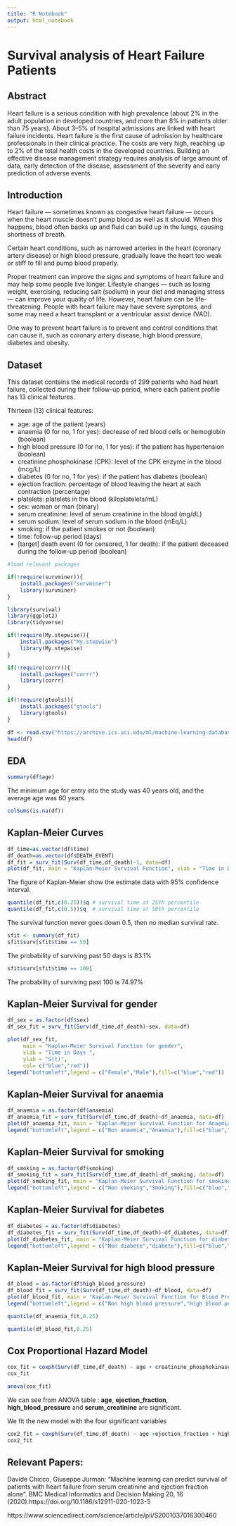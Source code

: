 ---
title: "R Notebook"
output: html_notebook
---

# Survival analysis of Heart Failure Patients 

## Abstract

Heart failure is a serious condition with high prevalence (about 2% in the adult population in developed countries, and more than 8% in patients older than 75 years). About 3–5% of hospital admissions are linked with heart failure incidents. Heart failure is the first cause of admission by healthcare professionals in their clinical practice. The costs are very high, reaching up to 2% of the total health costs in the developed countries. Building an effective disease management strategy requires analysis of large amount of data, early detection of the disease, assessment of the severity and early prediction of adverse events.

## Introduction

Heart failure — sometimes known as congestive heart failure — occurs when the heart muscle doesn't pump blood as well as it should. When this happens, blood often backs up and fluid can build up in the lungs, causing shortness of breath.

Certain heart conditions, such as narrowed arteries in the heart (coronary artery disease) or high blood pressure, gradually leave the heart too weak or stiff to fill and pump blood properly.

Proper treatment can improve the signs and symptoms of heart failure and may help some people live longer. Lifestyle changes — such as losing weight, exercising, reducing salt (sodium) in your diet and managing stress — can improve your quality of life. However, heart failure can be life-threatening. People with heart failure may have severe symptoms, and some may need a heart transplant or a ventricular assist device (VAD).

One way to prevent heart failure is to prevent and control conditions that can cause it, such as coronary artery disease, high blood pressure, diabetes and obesity.

## Dataset

This dataset contains the medical records of 299 patients who had heart failure, collected during their follow-up period, where each patient profile has 13 clinical features.

Thirteen (13) clinical features:

- age: age of the patient (years)
- anaemia (0 for no, 1 for yes): decrease of red blood cells or hemoglobin (boolean)
- high blood pressure (0 for no, 1 for yes): if the patient has hypertension (boolean)
- creatinine phosphokinase (CPK): level of the CPK enzyme in the blood (mcg/L)
- diabetes (0 for no, 1 for yes): if the patient has diabetes (boolean)
- ejection fraction: percentage of blood leaving the heart at each contraction (percentage)
- platelets: platelets in the blood (kiloplatelets/mL)
- sex: woman or man (binary)
- serum creatinine: level of serum creatinine in the blood (mg/dL)
- serum sodium: level of serum sodium in the blood (mEq/L)
- smoking: if the patient smokes or not (boolean)
- time: follow-up period (days)
- [target] death event (0 for censored, 1 for death): if the patient deceased during the follow-up period (boolean) 

```{r}
#load relevant packages

if(!require(survminer)){
    install.packages("survminer")
    library(survminer)
}

library(survival)
library(ggplot2)
library(tidyverse)

if(!require(My.stepwise)){
    install.packages("My.stepwise")
    library(My.stepwise)
}

if(!require(corrr)){
    install.packages("corrr")
    library(corrr)
}

if(!require(gtools)){
    install.packages("gtools")
    library(gtools)
}
```
```{r}
df <- read.csv("https://archive.ics.uci.edu/ml/machine-learning-databases/00519/heart_failure_clinical_records_dataset.csv")
head(df)
```

## EDA

```{r}
summary(df$age)
```

The minimum age for entry into the study was 40 years old, and the average age was 60 years.

```{r}
colSums(is.na(df))
```

## Kaplan-Meier Curves

```{r}
df_time=as.vector(df$time) 
df_death=as.vector(df$DEATH_EVENT) 
df_fit = surv_fit(Surv(df_time,df_death)~1, data=df) 
plot(df_fit, main = "Kaplan-Meier Survival Function", xlab = "Time in Days", ylab = "S(t)", col = "blue")
```
The figure of Kaplan-Meier show the estimate data with 95% confidence interval.

```{r}
quantile(df_fit,c(0.25))$q # survival time at 25th percentile
quantile(df_fit,c(0.5))$q  # survival time at 50th percentile
```
 The survival function never goes down 0.5, then no median survival rate.
 
```{r}
sfit <- summary(df_fit)
sfit$surv[sfit$time == 50]
```
 
The probability of surviving past 50 days is 83.1%

```{r}
sfit$surv[sfit$time == 100]
```

The probability of surviving past 100 is 74.97%

## Kaplan-Meier Survival for gender

```{r}
df_sex = as.factor(df$sex) 
df_sex_fit = surv_fit(Surv(df_time,df_death)~sex, data=df) 

plot(df_sex_fit, 
     main = "Kaplan-Meier Survival Function for gender", 
     xlab = "Time in Days ", 
     ylab = "S(t)", 
     col= c("blue","red")) 
legend("bottomleft",legend = c("Female","Male"),fill=c("blue","red"))
```

## Kaplan-Meier Survival for anaemia

```{r}
df_anaemia = as.factor(df$anaemia) 
df_anaemia_fit = surv_fit(Surv(df_time,df_death)~df_anaemia, data=df) 
plot(df_anaemia_fit, main = "Kaplan-Meier Survival Function for Anaemia", xlab = "Time in Days ", ylab = "S(t)", col= c("blue","red")) 
legend("bottomleft",legend = c("Non anaemia","Anaemia"),fill=c("blue","red"))
```
## Kaplan-Meier Survival for smoking

```{r}
df_smoking = as.factor(df$smoking) 
df_smoking_fit = surv_fit(Surv(df_time,df_death)~df_smoking, data=df) 
plot(df_smoking_fit, main = "Kaplan-Meier Survival Function for smoking", xlab = "Time in Days ", ylab = "S(t)", col= c("blue","red")) 
legend("bottomleft",legend = c("Non smoking","Smoking"),fill=c("blue","red"))
```
## Kaplan-Meier Survival for diabetes

```{r}
df_diabetes = as.factor(df$diabetes) 
df_diabetes_fit = surv_fit(Surv(df_time,df_death)~df_diabetes, data=df) 
plot(df_diabetes_fit, main = "Kaplan-Meier Survival Function for diabetes", xlab = "Time in Days ", ylab = "S(t)", col= c("blue","red")) 
legend("bottomleft",legend = c("Non diabete","diabete"),fill=c("blue","red"))
```
## Kaplan-Meier Survival for high blood pressure

```{r}
df_blood = as.factor(df$high_blood_pressure) 
df_blood_fit = surv_fit(Surv(df_time,df_death)~df_blood, data=df) 
plot(df_blood_fit, main = "Kaplan-Meier Survival Function for Blood Pressure", xlab = "Time in Days ", ylab = "S(t)", col= c("blue","red")) 
legend("bottomleft",legend = c("Non high blood pressure","High blood pessure"),fill=c("blue","red"))
```

```{r}
quantile(df_anaemia_fit,0.25)
```
```{r}
quantile(df_blood_fit,0.25)
```



## Cox Proportional Hazard Model

```{r}
cox_fit = coxph(Surv(df_time,df_death) ~ age + creatinine_phosphokinase + anaemia + diabetes + ejection_fraction + high_blood_pressure + platelets + serum_creatinine + serum_sodium + sex + smoking, df)
cox_fit
```

```{r}
anova(cox_fit)
```

We can see from ANOVA table : **age**, **ejection_fraction**, **high_blood_pressure** and **serum_creatinine** are significant.

We fit the new model with the four significant variables

```{r}
cox2_fit = coxph(Surv(df_time,df_death) ~ age +ejection_fraction + high_blood_pressure+ serum_creatinine, data=df) 
cox2_fit
```

## Relevant Papers:

Davide Chicco, Giuseppe Jurman: "Machine learning can predict survival of patients with heart failure from serum creatinine and ejection fraction alone". BMC Medical Informatics and Decision Making 20, 16 (2020).https://doi.org/10.1186/s12911-020-1023-5

https://www.sciencedirect.com/science/article/pii/S2001037016300460

